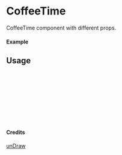 
<Meta of={CoffeeTime} title="unDraw/CoffeeTime" />

# CoffeeTime

CoffeeTime component with different props.

#### Example

<Canvas of={CoffeeTime.Primary} />

## Usage

```ts
import { CoffeeTime } from "yadl-ui";

const Example = () => {
  return (
      <CoffeeTime />
  );
};

export default Example;
```

#### Credits
[unDraw](https://undraw.co/illustrations)
